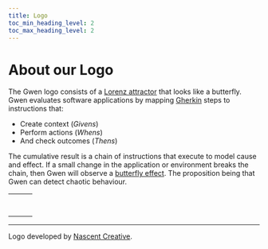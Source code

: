 ```yaml
--- 
title: Logo
toc_min_heading_level: 2
toc_max_heading_level: 2
---
```



# About our Logo

<p>
  <ThemedImage
    alt="Gwen logo"
    sources={{
      light: useBaseUrl('/img/gwen-logo-c.png'),
      dark: useBaseUrl('/img/gwen-logo-w.png'),
    }}
    width="250px"
  />
</p>

The Gwen logo consists of a [Lorenz attractor](https://en.m.wikipedia.org/wiki/Lorenz_system) that looks like a butterfly. Gwen evaluates software applications by mapping [Gherkin](https://cucumber.io/docs/gherkin/reference/) steps to instructions that:

- Create context (_Givens_)
- Perform actions (_Whens_)
- And check outcomes (_Thens_)

The cumulative result is a chain of instructions that execute to model cause and effect. If a small change in the application or environment breaks the chain, then Gwen will observe a [butterfly effect](https://en.m.wikipedia.org/wiki/Butterfly_effect). The proposition being that Gwen can detect chaotic behaviour.

<table>
<tr class="logo-table" style={{backgroundColor: 'transparent'}}>
<td class="logo-table">
  <p>
  <ThemedImage
    alt="Gwen media logo"
    sources={{
      light: useBaseUrl('/img/gwen-media-wcc.png'),
      dark: useBaseUrl('/img/gwen-media-wcc.png'),
    }}
    width="250px"
  />
  </p>
</td>
<td class="logo-table" style={{width: '30px'}}></td>
<td class="logo-table">
  <p>
  <ThemedImage
    alt="Gwen media logo"
    sources={{
      light: useBaseUrl('/img/gwen-attractor-wc.png'),
      dark: useBaseUrl('/img/gwen-attractor-wc.png'),
    }}
    width="92px"
  />
  </p>
</td>
</tr>
<tr class="logo-table" style={{backgroundColor: 'transparent'}}>
<td class="logo-table">
  <p>
  <ThemedImage
    alt="Gwen media logo"
    sources={{
      light: useBaseUrl('/img/gwen-media-cww.png'),
      dark: useBaseUrl('/img/gwen-media-cww.png'),
    }}
    width="250px"
  />
  </p>
</td>
<td class="logo-table" style={{width: '30px'}}></td>
<td class="logo-table">
  <p>
  <ThemedImage
    alt="Gwen media logo"
    sources={{
      light: useBaseUrl('/img/gwen-attractor-cw.png'),
      dark: useBaseUrl('/img/gwen-attractor-cw.png'),
    }}
    width="92px"
  />
  </p>
</td>
</tr>
</table>

---

Logo developed by [Nascent Creative](https://nascentcreative.com.au/).
